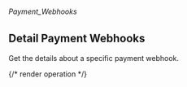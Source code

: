 ###### *Payment_Webhooks*

## Detail Payment Webhooks

Get the details about a specific payment webhook.

{/* render operation */}
